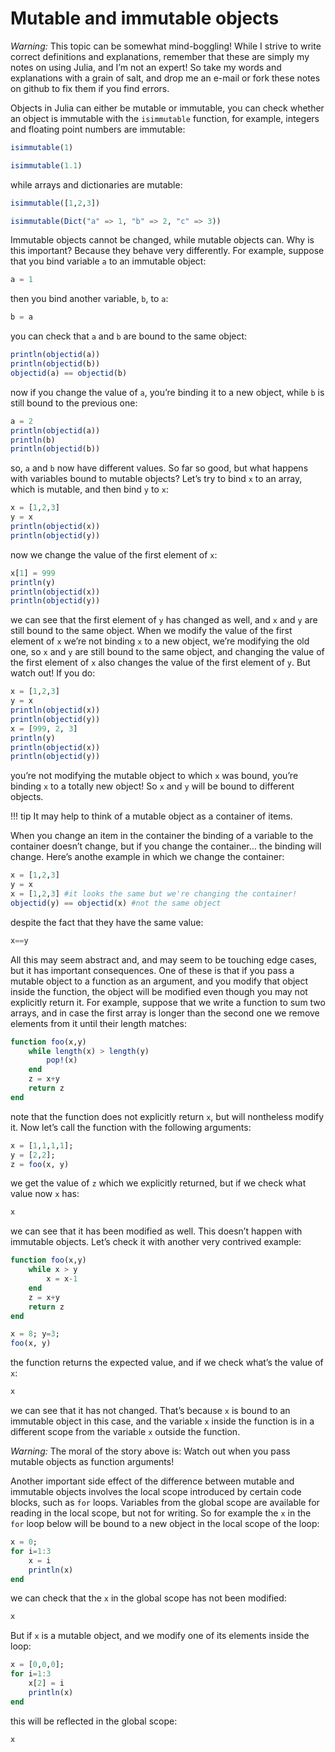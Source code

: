 # Mutable and immutable objects


_Warning:_ This topic can be somewhat mind-boggling! While I strive to write correct definitions and explanations, remember that these are simply my notes on using Julia, and I'm not an expert! So take my words and explanations with a grain of salt, 	and drop me an e-mail or fork these notes on github to fix them if you find errors.
	

Objects in Julia can either be mutable or immutable, you can check whether
an object is immutable with the `isimmutable` function, for example, integers and
floating point numbers are immutable:

```julia
isimmutable(1)
```

```julia
isimmutable(1.1)
```

while arrays and dictionaries are mutable:

```julia
isimmutable([1,2,3])
```

```julia
isimmutable(Dict("a" => 1, "b" => 2, "c" => 3))
```

Immutable objects cannot be changed, while mutable objects can. Why is this important? Because they behave very differently. For example, suppose that you bind variable `a` to an immutable object:

```julia
a = 1
```

then you bind another variable, `b`, to `a`:

```julia
b = a
```

you can check that `a` and `b` are bound to the same object:

```julia
println(objectid(a))
println(objectid(b))
objectid(a) == objectid(b)
```

now if you change the value of `a`, you're binding it to a new object, while `b` is still bound to the previous one:

```julia
a = 2
println(objectid(a))
println(b)
println(objectid(b))

```

so, `a` and `b` now have different values. So far so good, but what happens with variables bound to mutable objects? Let's try to bind `x` to an array, which is mutable, and then bind `y` to `x`:

```julia
x = [1,2,3]
y = x
println(objectid(x))
println(objectid(y))
```

now we change the value of the first element of `x`:

```julia
x[1] = 999
println(y)
println(objectid(x))
println(objectid(y))

```

we can see that the first element of `y` has changed as well, and `x` and `y` are still bound to the same object. When we modify the value of the first element of `x` we're not binding `x` to a new object, we're modifying the old one, so `x` and `y` are still bound to the same object, and changing the value of the first element of `x` also changes the value of the first element of `y`. But watch out! If you do:

```julia
x = [1,2,3]
y = x
println(objectid(x))
println(objectid(y))
x = [999, 2, 3]
println(y)
println(objectid(x))
println(objectid(y))
```

you're not modifying the mutable object to which `x` was bound, you're binding `x` to a totally new object! So `x` and `y` will be bound to different objects.

!!! tip
    It may help to think of a mutable object as a container of items.
	
When you change an item in the container the binding of a variable to the container doesn't change, but if you change the container... the binding will change. Here's anothe example in which we change the container:

```julia
x = [1,2,3]
y = x
x = [1,2,3] #it looks the same but we're changing the container!
objectid(y) == objectid(x) #not the same object
```

despite the fact that they have the same value:
```julia
x==y
```

All this may seem abstract and, and may seem to be touching edge cases, but it has important consequences. One of these is that if you pass a mutable object to a function as an argument, and you modify that object inside the function, the object will be modified even though you may not explicitly return it. For example, suppose that we write a function to sum two arrays, and in case the first array is longer than the second one we remove elements from it until their length matches:

```julia
function foo(x,y)
    while length(x) > length(y)
        pop!(x)
    end
    z = x+y
    return z
end    
```

note that the function does not explicitly return `x`, but will nontheless modify it. Now let's call the function with the following arguments:

```julia
x = [1,1,1,1];
y = [2,2];
z = foo(x, y)
```

we get the value of `z` which we explicitly returned, but if we check what value now `x` has:

```julia
x
```

we can see that it has been modified as well. This doesn't happen with immutable objects. Let's check it with another very contrived example:

```julia
function foo(x,y)
    while x > y
        x = x-1
    end
    z = x+y
    return z
end    
```

```julia
x = 8; y=3;
foo(x, y)
```

the function returns the expected value, and if we check what's the value of `x`:

```julia
x
```

we can see that it has not changed. That's because `x` is bound to an immutable object in this case, and the variable `x` inside the function is in a different scope from the variable `x` outside the function.


_Warning:_ The moral of the story above is: Watch out when you pass mutable objects as function arguments!
	
Another important side effect of the difference between mutable and immutable objects involves the local scope introduced by certain code blocks, such as `for` loops. Variables from the global scope are available for reading in the local scope, but not for writing. So for example the `x` in the `for` loop below will be bound to a new object in the local scope of the loop:

```julia
x = 0;
for i=1:3
    x = i
    println(x)
end
```

we can check that the `x` in the global scope has not been modified:

```julia
x
```

But if `x` is a mutable object, and we modify one of its elements inside the loop:

```julia
x = [0,0,0];
for i=1:3
    x[2] = i
    println(x)
end
```

this will be reflected in the global scope:

```julia
x
```
